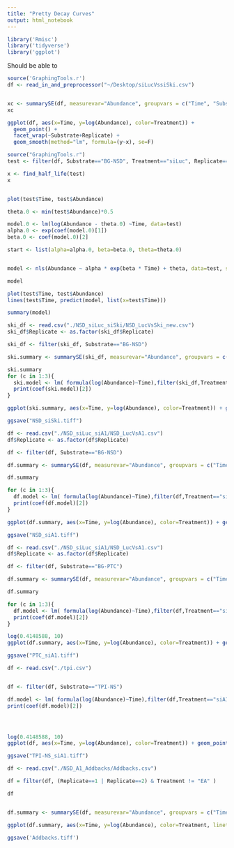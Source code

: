 ```yaml
---
title: "Pretty Decay Curves"
output: html_notebook
---
```



```r
library('Rmisc')
library('tidyverse')
library('ggplot')

```


Should be able to 

```r
source('GraphingTools.r')
df <- read_in_and_preprocessor("~/Desktop/siLucVssiSki.csv")


xc <- summarySE(df, measurevar="Abundance", groupvars = c("Time", "Substrate", "Treatment"), na.rm=T)
xc

ggplot(df, aes(x=Time, y=log(Abundance), color=Treatment)) + 
  geom_point() + 
  facet_wrap(~Substrate+Replicate) +
  geom_smooth(method="lm", formula=(y~x), se=F)

```
```r
source("GraphingTools.r")
test <- filter(df, Substrate=="BG-NSD", Treatment=="siLuc", Replicate==1)

x <- find_half_life(test)
x


plot(test$Time, test$Abundance)

theta.0 <- min(test$Abundance)*0.5

model.0 <- lm(log(Abundance - theta.0) ~Time, data=test)
alpha.0 <- exp(coef(model.0)[1])
beta.0 <- coef(model.0)[2]

start <- list(alpha=alpha.0, beta=beta.0, theta=theta.0)


model <- nls(Abundance ~ alpha * exp(beta * Time) + theta, data=test, start=start)

model

plot(test$Time, test$Abundance)
lines(test$Time, predict(model, list(x=test$Time)))

summary(model)
```


```r
ski_df <- read.csv("./NSD_siLuc_siSki/NSD_LucVsSki_new.csv")
ski_df$Replicate <- as.factor(ski_df$Replicate)

ski_df <- filter(ski_df, Substrate=="BG-NSD")

ski.summary <- summarySE(ski_df, measurevar="Abundance", groupvars = c("Time", "Substrate", "Treatment"), na.rm=T)

ski.summary
for (c in 1:3){
  ski.model <- lm( formula(log(Abundance)~Time),filter(ski_df,Treatment=="siSki" & Replicate==c))
  print(coef(ski.model)[2])
}
```


```r
ggplot(ski.summary, aes(x=Time, y=log(Abundance), color=Treatment)) + geom_point(size=3) + geom_smooth(method="lm", formula=(y~x), size=1.3, se=F) + geom_errorbar(aes(ymin=log(Abundance-se), ymax=log(Abundance+se), width=5)) +theme_minimal() + theme(panel.grid.major.y=element_blank(), panel.grid.minor.x=element_blank(), panel.grid.major.x=element_blank(), panel.border=element_rect(size=1, fill=NA, color='lightgrey'), panel.grid.minor.y=element_line(size=1, color='lightgrey')) + scale_y_continuous(lim=c(-1.21,0.1),minor_breaks = c(0.000001,-0.105360516, -0.223143551, -0.356674944, -0.510825624, -0.693147181, -0.916290732, -1.203972804, -1.609437912, -2.302585093)) + scale_color_manual(values=c( "#000000","#A4A4A5")) + scale_x_continuous(breaks=c(0,120,240,360))

ggsave("NSD_siSki.tiff")

```


```r
df <- read.csv("./NSD_siLuc_siA1/NSD_LucVsA1.csv")
df$Replicate <- as.factor(df$Replicate)

df <- filter(df, Substrate=="BG-NSD")

df.summary <- summarySE(df, measurevar="Abundance", groupvars = c("Time", "Substrate", "Treatment"), na.rm=T)

df.summary

for (c in 1:3){
  df.model <- lm( formula(log(Abundance)~Time),filter(df,Treatment=="siA1" & Replicate==c))
  print(coef(df.model)[2])
}

ggplot(df.summary, aes(x=Time, y=log(Abundance), color=Treatment)) + geom_point(size=3) + geom_smooth(method="lm", formula=(y~x), se=F, size=1.3) + geom_errorbar(aes(ymin=log(Abundance-se), ymax=log(Abundance+se), width=5)) +theme_minimal() + theme(panel.grid.major.y=element_blank(), panel.grid.minor.x=element_blank(), panel.grid.major.x=element_blank(), panel.border=element_rect(size=1, fill=NA, color='lightgrey'), panel.grid.minor.y=element_line(size=1, color='lightgrey')) + scale_y_continuous(lim=c(-1.21,0.1),minor_breaks = c(0.000001,-0.105360516, -0.223143551, -0.356674944, -0.510825624, -0.693147181, -0.916290732, -1.203972804, -1.609437912, -2.302585093)) + scale_color_manual(values=c( "#A4A4A5","#000000")) + scale_x_continuous(breaks=c(0,120,240,360))

ggsave("NSD_siA1.tiff")
```

```r
df <- read.csv("./NSD_siLuc_siA1/NSD_LucVsA1.csv")
df$Replicate <- as.factor(df$Replicate)

df <- filter(df, Substrate=="BG-PTC")

df.summary <- summarySE(df, measurevar="Abundance", groupvars = c("Time", "Substrate", "Treatment"), na.rm=T)

df.summary

for (c in 1:3){
  df.model <- lm( formula(log(Abundance)~Time),filter(df,Treatment=="siLuc" & Replicate==c))
  print(coef(df.model)[2])
}

log(0.4148588, 10)
ggplot(df.summary, aes(x=Time, y=log(Abundance), color=Treatment)) + geom_point(size=3) + geom_smooth(method="lm", formula=(y~x), se=F, size=1.3) + geom_errorbar(aes(ymin=log(Abundance-se), ymax=log(Abundance+se), width=5)) +theme_minimal() + theme(panel.grid.major.y=element_blank(), panel.grid.minor.x=element_blank(), panel.grid.major.x=element_blank(), panel.border=element_rect(size=1, fill=NA, color='lightgrey'), panel.grid.minor.y=element_line(size=1, color='lightgrey')) + scale_y_continuous(lim=c(-1.8,0.1),minor_breaks = c(0.000001,-0.105360516, -0.223143551, -0.356674944, -0.510825624, -0.693147181, -0.916290732, -1.203972804, -1.609437912, -2.302585093)) + scale_color_manual(values=c( "#A4A4A5","#000000")) + scale_x_continuous(breaks=c(0,120,240,360))

ggsave("PTC_siA1.tiff")
```

```r
df <- read.csv("./tpi.csv")


df <- filter(df, Substrate=="TPI-NS")

df.model <- lm( formula(log(Abundance)~Time),filter(df,Treatment=="siA1"))
print(coef(df.model)[2])




log(0.4148588, 10)
ggplot(df, aes(x=Time, y=log(Abundance), color=Treatment)) + geom_point(size=3) + geom_smooth(method="lm", formula=(y~x), se=F, size=1.3) +theme_minimal() + theme(panel.grid.major.y=element_blank(), panel.grid.minor.x=element_blank(), panel.grid.major.x=element_blank(), panel.border=element_rect(size=1, fill=NA, color='lightgrey'), panel.grid.minor.y=element_line(size=1, color='lightgrey')) + scale_y_continuous(lim=c(-1.21,0.1),minor_breaks = c(0.000001,-0.105360516, -0.223143551, -0.356674944, -0.510825624, -0.693147181, -0.916290732, -1.203972804, -1.609437912, -2.302585093)) + scale_color_manual(values=c( "#A4A4A5","#000000")) + scale_x_continuous(breaks=c(0,120,240,360))

ggsave("TPI-NS_siA1.tiff")
```

```r
df <- read.csv("./NSD_A1_Addbacks/Addbacks.csv")

df = filter(df, (Replicate==1 | Replicate==2) & Treatment != "EA" )

df


df.summary <- summarySE(df, measurevar="Abundance", groupvars = c("Time", "Substrate", "Treatment"), na.rm=T)

ggplot(df.summary, aes(x=Time, y=log(Abundance), color=Treatment, linetype=Treatment)) + geom_point(size=3) + geom_smooth(method="lm", formula=(y~x), se=F, size=1.3) + geom_errorbar(aes(ymin=log(Abundance-se), ymax=log(Abundance+se), width=5)) +theme_minimal() + theme(panel.grid.major.y=element_blank(), panel.grid.minor.x=element_blank(), panel.grid.major.x=element_blank(), panel.border=element_rect(size=1, fill=NA, color='lightgrey'), panel.grid.minor.y=element_line(size=1, color='lightgrey')) + scale_y_continuous(lim=c(-1.21,0.1),minor_breaks = c(0.000001,-0.105360516, -0.223143551, -0.356674944, -0.510825624, -0.693147181, -0.916290732, -1.203972804, -1.609437912, -2.302585093)) + scale_x_continuous(breaks=c(0,120,240,360)) + scale_color_manual(values=c( "#A4A4A5","#000000", "#A4A4A5")) + scale_linetype_manual(values=c(1,1,4))

ggsave('Addbacks.tiff')
```


